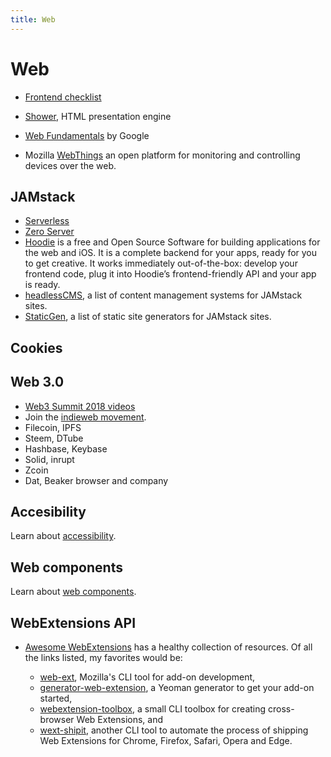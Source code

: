 ```yaml
---
title: Web
---
```


# Web

- [Frontend checklist](https://frontendchecklist.io/)

- [Shower](https://github.com/shower/shower), HTML presentation engine

- [Web Fundamentals](https://developers.google.com/web/fundamentals/) by Google

- Mozilla [WebThings](https://iot.mozilla.org/) an open platform for monitoring
  and controlling devices over the web.

## JAMstack

- [Serverless](https://serverless.com/)
- [Zero Server](https://zeroserver.io/)
- [Hoodie](http://hood.ie/intro/) is a free and Open Source Software for
  building applications for the web and iOS. It is a complete backend for your
  apps, ready for you to get creative. It works immediately out-of-the-box:
  develop your frontend code, plug it into Hoodie’s frontend-friendly API and your
  app is ready.
- [headlessCMS](https://headlesscms.org/), a list of content management systems
  for JAMstack sites.
- [StaticGen](https://www.staticgen.com/), a list of static site generators for
  JAMstack sites.

## Cookies

## Web 3.0

- [Web3 Summit 2018 videos](https://2018.web3summit.com/video/)
- Join the [indieweb movement](https://indieweb.org/Getting_Started).
- Filecoin, IPFS
- Steem, DTube
- Hashbase, Keybase
- Solid, inrupt
- Zcoin
- Dat, Beaker browser and company

## Accesibility

Learn about
[accessibility](https://codeburst.io/seven-ways-to-make-your-web-app-more-accessible-411a8c716fcb).

## Web components

Learn about [web
components](https://codeburst.io/6-reasons-you-should-use-native-web-components-b45e18e069c2).

## WebExtensions API

- [Awesome WebExtensions](https://github.com/bfred-it/Awesome-WebExtensions) has
  a healthy collection of resources. Of all the links listed, my favorites would
  be:

  - [web-ext](https://github.com/mozilla/web-ext), Mozilla's CLI tool for add-on
    development,
  - [generator-web-extension](https://github.com/webextension-toolbox/generator-web-extension),
    a Yeoman generator to get your add-on started,
  - [webextension-toolbox](https://github.com/webextension-toolbox/webextension-toolbox),
    a small CLI toolbox for creating cross-browser Web Extensions, and
  - [wext-shipit](https://github.com/LinusU/wext-shipit), another CLI tool to
    automate the process of shipping Web Extensions for Chrome, Firefox, Safari,
    Opera and Edge.
